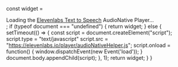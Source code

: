   const widget = <div id="elevenlabs-audionative-widget" data-height="90" data-width="100%" data-frameBorder="no" data-scrolling="no" data-publicUserId="8cb6f91dbb1d1b891d2cde8e21c96378281280fd9dac76faac4c7502f022075a" data-playerUrl="https://elevenlabs.io/player/index.html" data-small="True" data-textColor="rgba(0, 0, 0, 1.0)" data-backgroundColor="rgba(255, 255, 255, 1.0)" >Loading the <a href="https://elevenlabs.io/text-to-speech" target="_blank" rel="noopener">Elevenlabs Text to Speech</a> AudioNative Player...</div>;
  if (typeof document === "undefined") {
    return widget;
  } else {
    setTimeout(() => {
        const script = document.createElement("script");
        script.type = "text/javascript"
        script.src = "https://elevenlabs.io/player/audioNativeHelper.js";
        script.onload = function() {
            window.dispatchEvent(new Event('load'));
        }
        document.body.appendChild(script);
    }, 1);
    return widget;
  }
}
